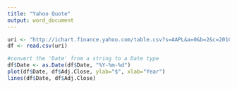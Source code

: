 ```yaml
---
title: "Yahoo Quote"
output: word_document
---
```



```r
uri <- "http://ichart.finance.yahoo.com/table.csv?s=AAPL&a=0&b=2&c=2010&d=0&e=2&f=2020&g=m"
df <- read.csv(uri)

#convert the 'Date' from a string to a Date type
df$Date <- as.Date(df$Date, "%Y-%m-%d")
plot(df$Date, df$Adj.Close, ylab="$", xlab="Year")
lines(df$Date, df$Adj.Close)
```
